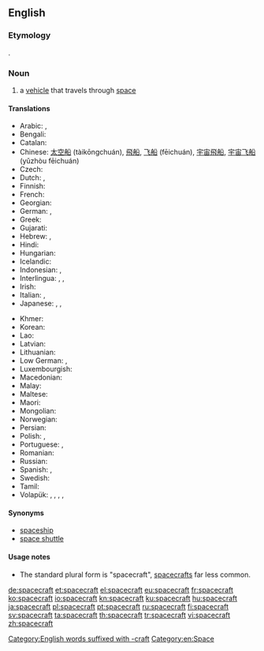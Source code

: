 ==English==

===Etymology===
{{compound|space|craft|lang=en}}.

===Noun===
{{en-noun|spacecraft|spacecrafts}}

# a [[vehicle]] that travels through [[space]]

====Translations====
{{trans-top|vehicle that travels through space}}
* Arabic: {{t|ar|سَفِينَة فَضَائِيَّة|tr=safina faḍāʾiyya|f}}, {{t|ar|مَرْكَبَة فَضَائِيَّة|tr=markaba faḍāʾiyya|f}}
* Bengali: {{t|bn|কাশযান|sc=Beng}}
* Catalan: {{t|ca|nau espacial}}
* Chinese: [[太空船]] (tàikōngchuán), [[飛船]], [[飞船]] (fēichuán), [[宇宙飛船]], [[宇宙飞船]] (yǔzhòu fēichuán)
* Czech: {{t|cs|kosmická loď|f}}
* Dutch: {{t+|nl|ruimtetuig|n}}, {{t+|nl|ruimtevaartuig}}
* Finnish: {{t+|fi|avaruusalus}}
* French: {{t+|fr|vaisseau spatial|m}}
* Georgian: {{t|ka|კოსმოსური ხომალდი}}
* German: {{t+|de|Raumfahrzeug}}, {{t+|de|Raumschiff}}
* Greek: {{t+|el|διαστημόπλοιο|n}}
* Gujarati: {{t|gu|અંતરિક્ષયાન|sc=Gujr}}
* Hebrew: {{t+|he|חללית}}, {{t|he|ספינת-חלל}}
* Hindi: {{t|hi|अंतरिक्ष यान}}
* Hungarian: {{t|hu|űreszköz}}
* Icelandic: {{t+|is|geimfar}}
* Indonesian: {{t|id|pesawat luar angkasa}}, {{t|id|pesawat ruang angkasa}}
* Interlingua: {{t|ia|astronave}}, {{t|ia|vehiculo spatial}}, {{t|ia|nave spatial}}
* Irish: {{t|ga|spásárthach}}
* Italian: {{t|it|nave spaziale}}, {{t|it|astronave}}
* Japanese: {{t+|ja|宇宙船|tr=[[うちゅうせん]], uchūsen}}, {{t|ja|宇宙機|tr=[[うちゅうき]], uchūki}}, {{t|ja|宇宙旅行船|tr=うちゅうりょこうせん, uchūryokōsen}}
{{trans-mid}}
* Khmer: {{t|km|តារាយាន|tr=taaraa yien|sc=Khmr}}
* Korean: {{t+|ko|우주선|tr=ujuseon}}
* Lao: {{t+|lo|ຍານອາວະກາດ|sc=Laoo}}
* Latvian: {{t|lv|kosmosa kuģis}}
* Lithuanian: {{t|lt|erdvėlaivis}}
* Low German: {{t|nds|Ruumschipp|n}}, {{t|nds|Ruumfohrtüüg|n}}
* Luxembourgish: {{t|lb|Raumschëff}}
* Macedonian: {{t|mk|вселенски брод|m}}
* Malay: {{t|ms|kapal angkasa lepas}}
* Maltese: {{t|mt|vettura spazjali}}
* Maori: {{t|mi|waka ātea}}
* Mongolian: {{t|mn|сансрын хөлөг|sc=Cyrl}}
* Norwegian: {{t|no|romskip}}
* Persian: {{t|fa|فضاپیما|tr=fazapeima}}
* Polish: {{t|pl|statek kosmiczny}}, {{t|pl|pojazd kosmiczny|m}}
* Portuguese: {{t|pt|nave espacial}}, {{t|pt|astronave}}
* Romanian: {{t|ro|navă cosmică}}
* Russian: {{t+|ru|косми́ческий кора́бль|m}}
* Spanish: {{t|es|nave espacial}}, {{t+|es|astronave}}
* Swedish: {{t+|sv|rymdfarkost|c}}
* Tamil: {{t+|ta|விண்கலம்|sc=Taml}}
* Volapük: {{t|vo|stelanaf}}, {{t|vo|levalanaf}}, {{t|vo|lespadanaf}}, {{t|vo|kosmonaf}}, {{t+|vo|sinaf}}
{{trans-bottom}}

====Synonyms====
* [[spaceship]]
* [[space shuttle]]

====Usage notes====
* The standard plural form is "spacecraft", [[spacecrafts]] far less common.

[[Category:English words suffixed with -craft]]
[[Category:en:Space]]

[[de:spacecraft]]
[[et:spacecraft]]
[[el:spacecraft]]
[[eu:spacecraft]]
[[fr:spacecraft]]
[[ko:spacecraft]]
[[io:spacecraft]]
[[kn:spacecraft]]
[[ku:spacecraft]]
[[hu:spacecraft]]
[[ja:spacecraft]]
[[pl:spacecraft]]
[[pt:spacecraft]]
[[ru:spacecraft]]
[[fi:spacecraft]]
[[sv:spacecraft]]
[[ta:spacecraft]]
[[th:spacecraft]]
[[tr:spacecraft]]
[[vi:spacecraft]]
[[zh:spacecraft]]